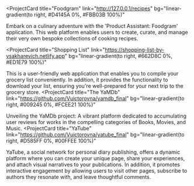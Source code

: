 <ProjectCard
  title="Foodgram"
  link="http://127.0.0.1/recipes"
  bg="linear-gradient(to right, #D4145A 0%, #FBB03B 100%)"
>
  Embark on a culinary adventure with the 'Product Assistant: Foodgram'
  application. This web platform enables users to create, curate, and manage
  their very own bespoke collections of cooking recipes.
</ProjectCard>

<ProjectCard
  title="Shopping List"
  link="https://shopping-list-by-vsakharevich.netlify.app"
  bg="linear-gradient(to right, #662D8C 0%, #ED1E79 100%)"
>
  This is a user-friendly web application that enables you to compile your
  grocery list conveniently. In addition, it provides the functionality to
  download your list, ensuring you're well-prepared for your next trip to the
  grocery store.
</ProjectCard>
<ProjectCard
  title="The YaMDb"
  link="https://github.com/Vuictorovna/yamdb_final"
  bg="linear-gradient(to right, #009245 0%, #FCEE21 100%)"
>
  Unveiling the YaMDb project: A vibrant platform dedicated to accumulating user
  reviews for works in the compelling categories of Books, Movies, and Music.
</ProjectCard>
<ProjectCard
  title="YaTube"
  link="https://github.com/Vuictorovna/yatube_final"
  bg="linear-gradient(to right, #D585FF 0%, #00FFEE 100%)"
>
  YaTube, a social network for personal diary publishing, offers a dynamic
  platform where you can create your unique page, share your experiences, and
  attach visual narratives to your publications. In addition, it promotes
  interactive engagement by allowing users to visit other pages, subscribe to
  authors they resonate with, and leave thoughtful comments.
</ProjectCard>

